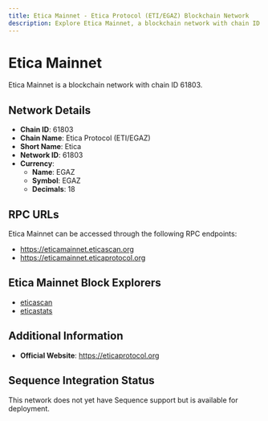 ```yaml
--- 
title: Etica Mainnet - Etica Protocol (ETI/EGAZ) Blockchain Network
description: Explore Etica Mainnet, a blockchain network with chain ID 61803. Learn about its native currency, EGAZ, and how to interact with the network.
---
```


# Etica Mainnet

Etica Mainnet is a blockchain network with chain ID 61803.

## Network Details

- **Chain ID**: 61803
- **Chain Name**: Etica Protocol (ETI/EGAZ)
- **Short Name**: Etica
- **Network ID**: 61803
- **Currency**: 
  - **Name**: EGAZ
  - **Symbol**: EGAZ
  - **Decimals**: 18

## RPC URLs

Etica Mainnet can be accessed through the following RPC endpoints:

- https://eticamainnet.eticascan.org
- https://eticamainnet.eticaprotocol.org

## Etica Mainnet Block Explorers

- [eticascan](https://eticascan.org)
- [eticastats](http://explorer.etica-stats.org)

## Additional Information

- **Official Website**: https://eticaprotocol.org

## Sequence Integration Status

This network does not yet have Sequence support but is available for deployment.
